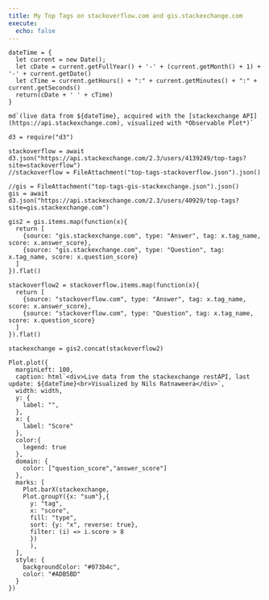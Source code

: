 ```yaml
---
title: My Top Tags on stackoverflow.com and gis.stackexchange.com
execute:
  echo: false
---
```



```ojs
dateTime = {
  let current = new Date();
  let cDate = current.getFullYear() + '-' + (current.getMonth() + 1) + '-' + current.getDate()
  let cTime = current.getHours() + ":" + current.getMinutes() + ":" + current.getSeconds()
  return(cDate + ' ' + cTime)
}

```

```ojs
md`(live data from ${dateTime}, acquired with the [stackexchange API](https://api.stackexchange.com), visualized with *Observable Plot*)`
```


```ojs
d3 = require("d3")
```

```ojs
stackoverflow = await d3.json("https://api.stackexchange.com/2.3/users/4139249/top-tags?site=stackoverflow")
//stackoverflow = FileAttachment("top-tags-stackoverflow.json").json()
```

```ojs
//gis = FileAttachment("top-tags-gis-stackexchange.json").json()
gis = await d3.json("https://api.stackexchange.com/2.3/users/40929/top-tags?site=gis.stackexchange.com")
```


```ojs
gis2 = gis.items.map(function(x){
  return [
    {source: "gis.stackexchange.com", type: "Answer", tag: x.tag_name, score: x.answer_score},
    {source: "gis.stackexchange.com", type: "Question", tag: x.tag_name, score: x.question_score}
  ]
}).flat()
```

```ojs
stackoverflow2 = stackoverflow.items.map(function(x){
  return [
    {source: "stackoverflow.com", type: "Answer", tag: x.tag_name, score: x.answer_score},
    {source: "stackoverflow.com", type: "Question", tag: x.tag_name, score: x.question_score}
  ]
}).flat()
```

```ojs
stackexchange = gis2.concat(stackoverflow2)
```



```ojs
Plot.plot({
  marginLeft: 100,
  caption: html`<div>Live data from the stackexchange restAPI, last update: ${dateTime}<br>Visualized by Nils Ratnaweera</div>`,
  width: width,
  y: {
    label: "",
  },
  x: {
    label: "Score"
  },
  color:{
    legend: true
  },
  domain: {
    color: ["question_score","answer_score"]
  },
  marks: [
    Plot.barX(stackexchange, 
    Plot.groupY({x: "sum"},{
      y: "tag", 
      x: "score", 
      fill: "type",
      sort: {y: "x", reverse: true},
      filter: (i) => i.score > 8
      })
      ),
  ],
  style: {
    backgroundColor: "#073b4c",
    color: "#ADB5BD"
  }
})

```